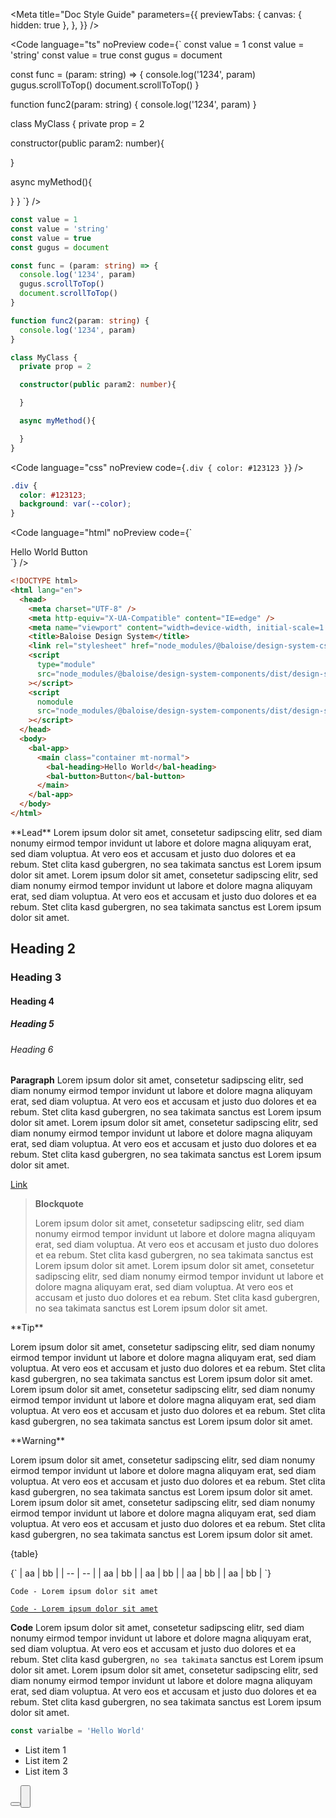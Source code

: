 
<Meta
  title="Doc Style Guide"
  parameters={{
    previewTabs: {
      canvas: { hidden: true },
    },
  }}
/>

<Banner label="Doc Style Guide" section="Root" />

<Code language="ts" noPreview code={`
const value = 1
const value = 'string'
const value = true
const gugus = document

const func = (param: string) => {
  console.log('1234', param)
  gugus.scrollToTop()
  document.scrollToTop()
}

function func2(param: string) {
  console.log('1234', param)
}

class MyClass {
  private prop = 2

  constructor(public param2: number){

  }

  async myMethod(){

  }
}
`} />

```ts
const value = 1
const value = 'string'
const value = true
const gugus = document

const func = (param: string) => {
  console.log('1234', param)
  gugus.scrollToTop()
  document.scrollToTop()
}

function func2(param: string) {
  console.log('1234', param)
}

class MyClass {
  private prop = 2

  constructor(public param2: number){

  }

  async myMethod(){

  }
}
```

<Code
  language="css"
  noPreview
  code={`
.div {
  color: #123123
}
`}
/>

```css
.div {
  color: #123123;
  background: var(--color);
}
```

<Code
  language="html"
  noPreview
  code={`
<!DOCTYPE html>
<html lang="en">
  <head>
    <meta charset="UTF-8" />
    <meta http-equiv="X-UA-Compatible" content="IE=edge" />
    <meta name="viewport" content="width=device-width, initial-scale=1.0" />
    <title>Baloise Design System</title>
    <link rel="stylesheet" href="node_modules/@baloise/design-system-css/css/baloise-design-system.css" />
    <script
      type="module"
      src="node_modules/@baloise/design-system-components/dist/design-system-components/design-system-components.esm.js"
    ></script>
    <script
      nomodule
      src="node_modules/@baloise/design-system-components/dist/design-system-components/design-system-components.js"
    ></script>
  </head>
  <body>
    <bal-app>
      <main class="container mt-normal">
        <bal-heading>Hello World</bal-heading>
        <bal-button>Button</bal-button>
      </main>
    </bal-app>
  </body>
</html>
`}
/>

```html
<!DOCTYPE html>
<html lang="en">
  <head>
    <meta charset="UTF-8" />
    <meta http-equiv="X-UA-Compatible" content="IE=edge" />
    <meta name="viewport" content="width=device-width, initial-scale=1.0" />
    <title>Baloise Design System</title>
    <link rel="stylesheet" href="node_modules/@baloise/design-system-css/css/baloise-design-system.css" />
    <script
      type="module"
      src="node_modules/@baloise/design-system-components/dist/design-system-components/design-system-components.esm.js"
    ></script>
    <script
      nomodule
      src="node_modules/@baloise/design-system-components/dist/design-system-components/design-system-components.js"
    ></script>
  </head>
  <body>
    <bal-app>
      <main class="container mt-normal">
        <bal-heading>Hello World</bal-heading>
        <bal-button>Button</bal-button>
      </main>
    </bal-app>
  </body>
</html>
```

<Lead>
  **Lead** Lorem ipsum dolor sit amet, consetetur sadipscing elitr, sed diam nonumy eirmod tempor invidunt ut labore et
  dolore magna aliquyam erat, sed diam voluptua. At vero eos et accusam et justo duo dolores et ea rebum. Stet clita
  kasd gubergren, no sea takimata sanctus est Lorem ipsum dolor sit amet. Lorem ipsum dolor sit amet, consetetur
  sadipscing elitr, sed diam nonumy eirmod tempor invidunt ut labore et dolore magna aliquyam erat, sed diam voluptua.
  At vero eos et accusam et justo duo dolores et ea rebum. Stet clita kasd gubergren, no sea takimata sanctus est Lorem
  ipsum dolor sit amet.
</Lead>

## Heading 2

### Heading 3

#### Heading 4

##### Heading 5

###### Heading 6

**Paragraph** Lorem ipsum dolor sit amet, consetetur sadipscing elitr, sed diam nonumy eirmod tempor invidunt ut labore et dolore magna aliquyam erat, sed diam voluptua. At vero eos et accusam et justo duo dolores et ea rebum. Stet clita kasd gubergren, no sea takimata sanctus est Lorem ipsum dolor sit amet. Lorem ipsum dolor sit amet, consetetur sadipscing elitr, sed diam nonumy eirmod tempor invidunt ut labore et dolore magna aliquyam erat, sed diam voluptua. At vero eos et accusam et justo duo dolores et ea rebum. Stet clita kasd gubergren, no sea takimata sanctus est Lorem ipsum dolor sit amet.

[Link](https://www.baloise.ch)

> **Blockquote**
>
> Lorem ipsum dolor sit amet, consetetur sadipscing elitr, sed diam nonumy eirmod tempor invidunt ut
> labore et dolore magna aliquyam erat, sed diam voluptua. At vero eos et accusam et justo duo dolores et ea rebum. Stet
> clita kasd gubergren, no sea takimata sanctus est Lorem ipsum dolor sit amet. Lorem ipsum dolor sit amet, consetetur
> sadipscing elitr, sed diam nonumy eirmod tempor invidunt ut labore et dolore magna aliquyam erat, sed diam voluptua.
> At vero eos et accusam et justo duo dolores et ea rebum. Stet clita kasd gubergren, no sea takimata sanctus est Lorem
> ipsum dolor sit amet.

<InfoQuote>
**Tip**

Lorem ipsum dolor sit amet, consetetur sadipscing elitr, sed diam nonumy eirmod tempor invidunt ut labore et
dolore magna aliquyam erat, sed diam voluptua. At vero eos et accusam et justo duo dolores et ea rebum. Stet clita
kasd gubergren, no sea takimata sanctus est Lorem ipsum dolor sit amet. Lorem ipsum dolor sit amet, consetetur
sadipscing elitr, sed diam nonumy eirmod tempor invidunt ut labore et dolore magna aliquyam erat, sed diam voluptua.
At vero eos et accusam et justo duo dolores et ea rebum. Stet clita kasd gubergren, no sea takimata sanctus est Lorem
ipsum dolor sit amet.

</InfoQuote>

<WarningQuote>
**Warning**

Lorem ipsum dolor sit amet, consetetur sadipscing elitr, sed diam nonumy eirmod tempor invidunt ut labore
et dolore magna aliquyam erat, sed diam voluptua. At vero eos et accusam et justo duo dolores et ea rebum. Stet clita
kasd gubergren, no sea takimata sanctus est Lorem ipsum dolor sit amet. Lorem ipsum dolor sit amet, consetetur
sadipscing elitr, sed diam nonumy eirmod tempor invidunt ut labore et dolore magna aliquyam erat, sed diam voluptua.
At vero eos et accusam et justo duo dolores et ea rebum. Stet clita kasd gubergren, no sea takimata sanctus est Lorem
ipsum dolor sit amet.

</WarningQuote>


<Markdown>{table}</Markdown>

<Markdown>
{`
| aa | bb |
| -- | -- |
| aa | bb |
| aa | bb |
| aa | bb |
| aa | bb |
`}
</Markdown>

`Code - Lorem ipsum dolor sit amet`

[`Code - Lorem ipsum dolor sit amet`](https://www.baloise.ch)

**Code** Lorem ipsum dolor sit amet, consetetur sadipscing elitr, sed diam nonumy eirmod tempor invidunt ut
labore et dolore magna aliquyam erat, sed diam voluptua. At vero eos et accusam et justo duo dolores et ea rebum. Stet
clita kasd gubergren, `no sea takimata` sanctus est Lorem ipsum dolor sit amet. Lorem ipsum dolor sit amet, consetetur
sadipscing elitr, sed diam nonumy eirmod tempor invidunt ut labore et dolore magna aliquyam erat, sed diam voluptua.
At vero eos et accusam et justo duo dolores et ea rebum. Stet clita kasd gubergren, no sea takimata sanctus est Lorem
ipsum dolor sit amet.

```typescript
const varialbe = 'Hello World'
```

- List item 1
- List item 2
- List item 3

<Button label="My Button" />
<Button label="My Button" color="primary" />

<br />
<br />

<ButtonLink label="My Button" link="https://www.baloise.ch" />
<ButtonLink label="My Button" link="https://www.baloise.ch" color="primary" />

<Unstyled>
  <div className="is-flex is-flex-wrap-wrap fg-normal my-x-large">
    <ButtonCard
      icon="💬"
      label="Ask a question"
      description="Usage question or discussion about the Baloise Design System"
      link="https://github.com/baloise/design-system/issues/new?assignees=&labels=💬+question&template=question_report.yml&title=%3Aspeech_balloon%3A+question%28component%29%3A+title"
    ></ButtonCard>
    <ButtonCard
      icon="🐛"
      label="Report a bug"
      description="Create a report to help us improve Get started"
      link="https://github.com/baloise/design-system/issues/new?assignees=&labels=🐛+bug&template=bug_report.yml&title=%3Abug%3A+fix%28component%29%3A+title"
    ></ButtonCard>
    <ButtonCard
      icon="✨"
      label="Request a feature"
      description="Suggest an idea for this project"
      link="https://github.com/baloise/design-system/issues/new?assignees=&labels=✨+feature&template=feature_report.yml&title=%3Asparkles%3A+feat%28component%29%3A+title"
    ></ButtonCard>
  </div>
</Unstyled>
